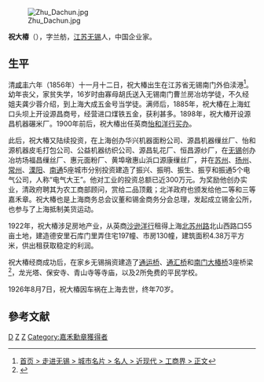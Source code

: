 [[File:Zhu_Dachun.jpg|thumb]]

'''祝大椿'''（{{bd|1856年||1926年|8月7日}}），字兰舫，[[江苏|江苏]][[无锡|无锡]]人，中国企业家。

==生平==
清[[咸丰|咸丰]]六年（1856年）十一月十二日，祝大椿出生在江苏省无锡南门外伯渎港<ref>[http://www.wuxi.gov.cn/intowx/card/man/20069/20069127259.shtml  首页 > 走进无锡 > 城市名片 > 名人 > 近现代 > 工商界 > 正文]{{dead link|date=2018年4月 |bot=InternetArchiveBot |fix-attempted=yes }}</ref>。幼年丧父，家贫失学，16岁时由寡母胡氏送入无锡南门曹兰房冶坊学徒，不久经姐夫龚少蓉介绍，到上海大成五金号当学徒。满师后，1885年，祝大椿在上海虹口头坝上开设源昌商号，经营进口煤铁五金，获利甚多。1898年，祝大椿开设源昌机器碾米厂。1900年前后，祝大椿出任英商[[怡和洋行|怡和洋行]][[买办|买办]]。

此后，祝大椿又陆续投资，在上海创办华兴机器面粉公司、源昌机器缫丝厂、怡和源机器皮毛打包公司、公益机器纺织公司、源昌轧花厂、恒昌源纱厂，在[[无锡|无锡]]创办冶坊场福昌缫丝厂、惠元面粉厂、黄埠墩惠山浜口源康缫丝厂，并在[[苏州|苏州]]、[[扬州|扬州]]、[[常州|常州]]、[[溧阳|溧阳]]、[[南通|南通]]5座城市分别投资建造了振兴、振明、振生、振亨和振通5个电气公司，人称“电气大王”。他对工业的投资总额已近300万元。为奖励他创办实业，清政府聘其为农工商部顾问，赏给二品顶戴；北洋政府也颁发给他二等和三等嘉禾章。祝大椿也是上海商务总会议董和锡金商务分会总理，发起成立锡金公所，也参与了上海抵制美货运动。

1922年，祝大椿涉足房地产业，从英商[[沙逊洋行|沙逊洋行]]租得上海[[北苏州路|北苏州路]]北山西路口55亩土地，建造德安里石库门里弄住宅197幢、市房130幢，建筑面积4.38万平方米，供出租获取稳定的利润。

祝大椿经商成功后，在家乡无锡捐资建造了[[通运桥|通运桥]]、[[通汇桥|通汇桥]]和[[南门大椿桥|南门大椿桥]]3座桥梁<ref>{{Cite book|title=无锡运河记忆|last=沈锡良，邹百青|first=|publisher=苏州：古吴轩出版社|year=2009.05|isbn=978-7-80733-323-4|location=|pages=38}}</ref>，龙光塔、保安寺、青山寺等寺庙，以及2所免费的平民学校。

1926年8月7日，祝大椿因车祸在上海去世，终年70岁。

==參考文献==
<div class="references-small">
<references />
</div>

{{DEFAULTSORT:Zhu祝}}
[[Category:祝姓|D]]
[[Category:无锡人|Z]]
[[Category:中国企业家|Z]]
[[Category:嘉禾勳章獲得者|Category:嘉禾勳章獲得者]]